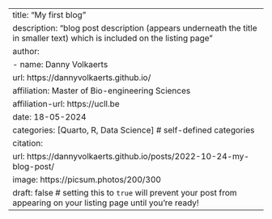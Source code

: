 ---
title: "My first blog"
description: "blog post description (appears underneath the title in smaller text) which is included on the listing page"
author:
  - name: Danny Volkaerts
    url: https://dannyvolkaerts.github.io/
    affiliation: Master of Bio-engineering Sciences
    affiliation-url: https://ucll.be
date: 18-05-2024
categories: [Quarto, R, Data Science] # self-defined categories
citation: 
  url: https://dannyvolkaerts.github.io/posts/2022-10-24-my-blog-post/ 
image: https://picsum.photos/200/300
draft: false # setting this to `true` will prevent your post from appearing on your listing page until you're ready!
---